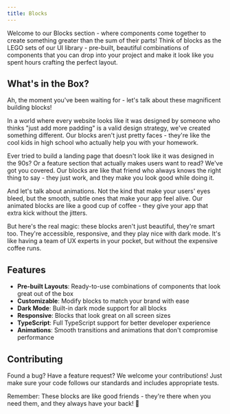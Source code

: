 ```yaml
---
title: Blocks
---
```


Welcome to our Blocks section - where components come together to create something greater than the sum of their parts! Think of blocks as the LEGO sets of our UI library - pre-built, beautiful combinations of components that you can drop into your project and make it look like you spent hours crafting the perfect layout.

## What's in the Box?

Ah, the moment you've been waiting for - let's talk about these magnificent building blocks! 

In a world where every website looks like it was designed by someone who thinks "just add more padding" is a valid design strategy, we've created something different. Our blocks aren't just pretty faces - they're like the cool kids in high school who actually help you with your homework.

Ever tried to build a landing page that doesn't look like it was designed in the 90s? Or a feature section that actually makes users want to read? We've got you covered. Our blocks are like that friend who always knows the right thing to say - they just work, and they make you look good while doing it.

And let's talk about animations. Not the kind that make your users' eyes bleed, but the smooth, subtle ones that make your app feel alive. Our animated blocks are like a good cup of coffee - they give your app that extra kick without the jitters.

But here's the real magic: these blocks aren't just beautiful, they're smart too. They're accessible, responsive, and they play nice with dark mode. It's like having a team of UX experts in your pocket, but without the expensive coffee runs.

## Features

- **Pre-built Layouts**: Ready-to-use combinations of components that look great out of the box
- **Customizable**: Modify blocks to match your brand with ease
- **Dark Mode**: Built-in dark mode support for all blocks
- **Responsive**: Blocks that look great on all screen sizes
- **TypeScript**: Full TypeScript support for better developer experience
- **Animations**: Smooth transitions and animations that don't compromise performance

## Contributing

Found a bug? Have a feature request? We welcome your contributions! Just make sure your code follows our standards and includes appropriate tests.

Remember: These blocks are like good friends - they're there when you need them, and they always have your back! 🚀
